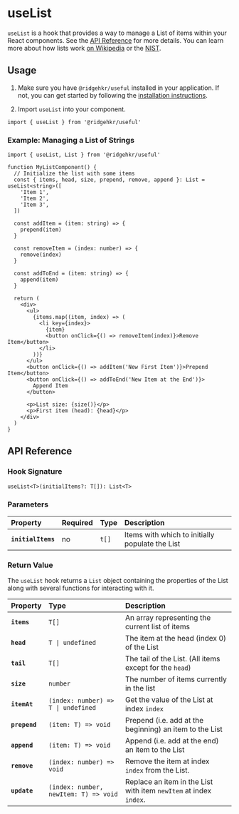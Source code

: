 # useList

`useList` is a hook that provides a way to manage a List of items within your React components. See the [API Reference](#api-reference) for more details. You can learn more about how lists work [on Wikipedia](<https://en.wikipedia.org/wiki/List_(abstract_data_type)>) or the [NIST](https://xlinux.nist.gov/dads/HTML/list.html).

## Usage

1. Make sure you have `@ridgehkr/useful` installed in your application. If not, you can get started by following the [installation instructions](/#getting-started).

2. Import `useList` into your component.

```tsx
import { useList } from '@ridgehkr/useful'
```

### Example: Managing a List of Strings

```tsx /useList/ filename="MyListComponent.tsx"
import { useList, List } from '@ridgehkr/useful'

function MyListComponent() {
  // Initialize the list with some items
  const { items, head, size, prepend, remove, append }: List = useList<string>([
    'Item 1',
    'Item 2',
    'Item 3',
  ])

  const addItem = (item: string) => {
    prepend(item)
  }

  const removeItem = (index: number) => {
    remove(index)
  }

  const addToEnd = (item: string) => {
    append(item)
  }

  return (
    <div>
      <ul>
        {items.map((item, index) => (
          <li key={index}>
            {item}
            <button onClick={() => removeItem(index)}>Remove Item</button>
          </li>
        ))}
      </ul>
      <button onClick={() => addItem('New First Item')}>Prepend Item</button>
      <button onClick={() => addToEnd('New Item at the End')}>
        Append Item
      </button>

      <p>List size: {size()}</p>
      <p>First item (head): {head}</p>
    </div>
  )
}
```

## API Reference

### Hook Signature

```tsx
useList<T>(initialItems?: T[]): List<T>
```

### Parameters

| Property           | Required | Type  | Description                                     |
| :----------------- | :------- | :---- | :---------------------------------------------- |
| **`initialItems`** | no       | `t[]` | Items with which to initially populate the List |

### Return Value

The `useList` hook returns a `List` object containing the properties of the List along with several functions for interacting with it.

| Property      | Type                                  | Description                                                       |
| :------------ | :------------------------------------ | :---------------------------------------------------------------- |
| **`items`**   | `T[]`                                 | An array representing the current list of items                   |
| **`head`**    | `T \| undefined`                      | The item at the head (index 0) of the List                        |
| **`tail`**    | `T[]`                                 | The tail of the List. (All items except for the `head`)           |
| **`size`**    | `number`                              | The number of items currently in the list                         |
| **`itemAt`**  | `(index: number) => T \| undefined`   | Get the value of the List at index `index`                        |
| **`prepend`** | `(item: T) => void`                   | Prepend (i.e. add at the beginning) an item to the List           |
| **`append`**  | `(item: T) => void`                   | Append (i.e. add at the end) an item to the List                  |
| **`remove`**  | `(index: number) => void`             | Remove the item at index `index` from the List.                   |
| **`update`**  | `(index: number, newItem: T) => void` | Replace an item in the List with item `newItem` at index `index`. |
